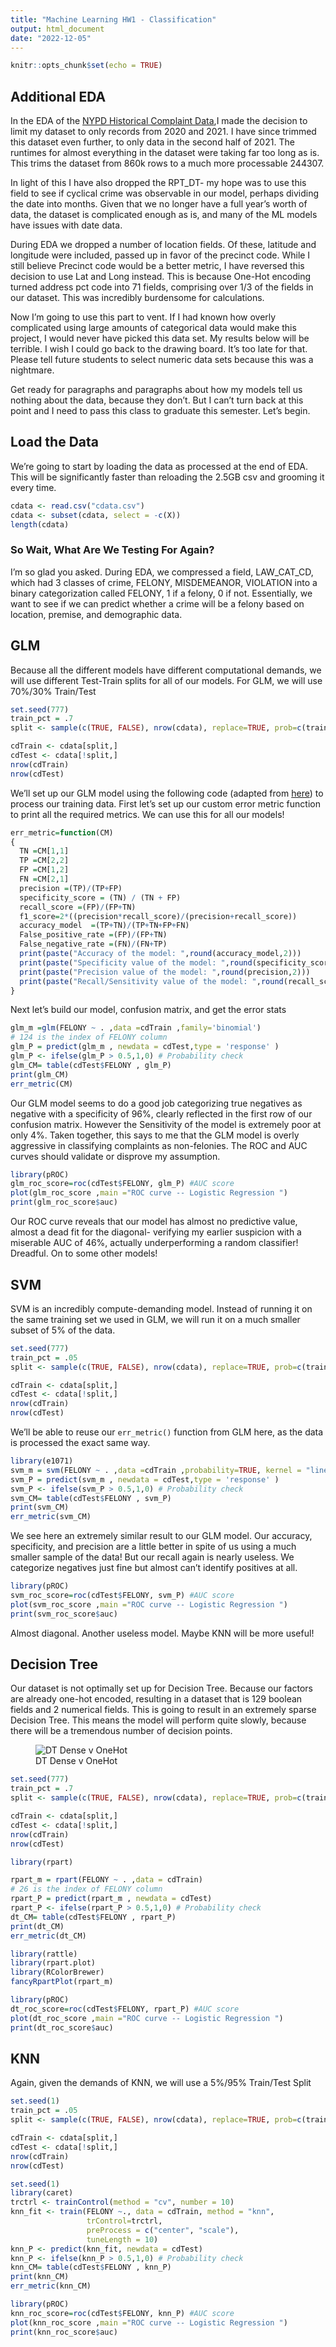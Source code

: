 ```yaml
---
title: "Machine Learning HW1 - Classification"
output: html_document
date: "2022-12-05"
---
```


```r
knitr::opts_chunk$set(echo = TRUE)
```

## Additional EDA

In the EDA of the [NYPD Historical Complaint Data](https://data.cityofnewyork.us/Public-Safety/NYPD-Complaint-Data-Historic/qgea-i56i),I made the decision to limit my dataset to only records from 2020 and 2021. I have since trimmed this dataset even further, to only data in the second half of 2021. The runtimes for almost everything in the dataset were taking far too long as is. This trims the dataset from 860k rows to a much more processable 244307.

In light of this I have also dropped the RPT_DT- my hope was to use this field to see if cyclical crime was observable in our model, perhaps dividing the date into months. Given that we no longer have a full year’s worth of data, the dataset is complicated enough as is, and many of the ML models have issues with date data.

During EDA we dropped a number of location fields. Of these, latitude and longitude were included, passed up in favor of the precinct code. While I still believe Precinct code would be a better metric, I have reversed this decision to use Lat and Long instead. This is because One-Hot encoding turned address pct code into 71 fields, comprising over 1/3 of the fields in our dataset. This was incredibly burdensome for calculations.

Now I’m going to use this part to vent. If I had known how overly complicated  using large amounts of categorical data would make this project, I would never have picked this data set. My results below will be terrible. I wish I could go back to the drawing board. It’s too late for that. Please tell future students to select numeric data sets because this was a nightmare.

Get ready for paragraphs and paragraphs about how my models tell us nothing about the data, because they don’t. But I can’t turn back at this point and I need to pass this class to graduate this semester. Let’s begin.

## Load the Data
We're going to start by loading the data as processed at the end of EDA. This will be significantly faster than reloading the 2.5GB csv and grooming it every time.

```r
cdata <- read.csv("cdata.csv")
cdata <- subset(cdata, select = -c(X))
length(cdata)
```


### So Wait, What Are We Testing For Again?

I’m so glad you asked. During EDA, we compressed a field, LAW_CAT_CD, which had 3 classes of crime, FELONY, MISDEMEANOR, VIOLATION into a binary categorization called FELONY, 1 if a felony, 0 if not. Essentially, we want to see if we can predict whether a crime will be a felony based on location, premise, and demographic data.

## GLM

Because all the different models have different computational demands, we will use different Test-Train splits for all of our models. For GLM, we will use 70%/30% Train/Test

```r
set.seed(777)
train_pct = .7
split <- sample(c(TRUE, FALSE), nrow(cdata), replace=TRUE, prob=c(train_pct,(1-train_pct)))

cdTrain <- cdata[split,]
cdTest <- cdata[!split,]
nrow(cdTrain)
nrow(cdTest)
```

We’ll set up our GLM model using the following code (adapted from [here](https://www.digitalocean.com/community/tutorials/plot-roc-curve-r-programming)) to process our training data. First let’s set up our custom error metric function to print all the required metrics. We can use this for all our models!

```r
err_metric=function(CM)
{
  TN =CM[1,1]
  TP =CM[2,2]
  FP =CM[1,2]
  FN =CM[2,1]
  precision =(TP)/(TP+FP)
  specificity_score = (TN) / (TN + FP)
  recall_score =(FP)/(FP+TN)
  f1_score=2*((precision*recall_score)/(precision+recall_score))
  accuracy_model  =(TP+TN)/(TP+TN+FP+FN)
  False_positive_rate =(FP)/(FP+TN)
  False_negative_rate =(FN)/(FN+TP)
  print(paste("Accuracy of the model: ",round(accuracy_model,2)))
  print(paste("Specificity value of the model: ",round(specificity_score,2)))
  print(paste("Precision value of the model: ",round(precision,2)))
  print(paste("Recall/Sensitivity value of the model: ",round(recall_score,2)))
}
```

Next let’s build our model, confusion matrix, and get the error stats
```r
glm_m =glm(FELONY ~ . ,data =cdTrain ,family='binomial')
# 124 is the index of FELONY column
glm_P = predict(glm_m , newdata = cdTest,type = 'response' ) 
glm_P <- ifelse(glm_P > 0.5,1,0) # Probability check
glm_CM= table(cdTest$FELONY , glm_P)
print(glm_CM)
err_metric(CM)
```

Our GLM model seems to do a good job categorizing true negatives as negative with a specificity of 96%, clearly reflected in the first row of our confusion matrix. However the Sensitivity of the model is extremely poor at only 4%. Taken together, this says to me that the GLM model is overly aggressive in classifying complaints as non-felonies. The ROC and AUC curves should validate or disprove my assumption.

```r
library(pROC)
glm_roc_score=roc(cdTest$FELONY, glm_P) #AUC score
plot(glm_roc_score ,main ="ROC curve -- Logistic Regression ")
print(glm_roc_score$auc)
```

Our ROC curve reveals that our model has almost no predictive value, almost a dead fit for the diagonal- verifying my earlier suspicion with a miserable AUC of 46%, actually underperforming a random classifier! Dreadful. On to some other models!

## SVM

SVM is an incredibly compute-demanding model. Instead of running it on the same training set we used in GLM, we will run it on a much smaller subset of 5% of the data.

```r
set.seed(777)
train_pct = .05
split <- sample(c(TRUE, FALSE), nrow(cdata), replace=TRUE, prob=c(train_pct,(1-train_pct)))

cdTrain <- cdata[split,]
cdTest <- cdata[!split,]
nrow(cdTrain)
nrow(cdTest)
```

We'll be able to reuse our `err_metric()` function from GLM here, as the data is processed the exact same way. 
```r
library(e1071)
svm_m = svm(FELONY ~ . ,data =cdTrain ,probability=TRUE, kernel = "linear")
svm_P = predict(svm_m , newdata = cdTest,type = 'response' )
svm_P <- ifelse(svm_P > 0.5,1,0) # Probability check
svm_CM= table(cdTest$FELONY , svm_P)
print(svm_CM)
err_metric(svm_CM)
```
We see here an extremely similar result to our GLM model. Our accuracy, specificity, and precision are a little better in spite of us using a much smaller sample of the data! But our recall again is nearly useless. We categorize negatives just fine but almost can't identify positives at all.

```r
library(pROC)
svm_roc_score=roc(cdTest$FELONY, svm_P) #AUC score
plot(svm_roc_score ,main ="ROC curve -- Logistic Regression ")
print(svm_roc_score$auc)
```
Almost diagonal. Another useless model. Maybe KNN will be more useful!

## Decision Tree
Our dataset is not optimally set up for Decision Tree. Because our factors are already one-hot encoded, resulting in a dataset that is 129 boolean fields and 2 numerical fields. This is going to result in an extremely sparse Decision Tree. This means the model will perform quite slowly, because there will be a tremendous number of decision points.

![DT Dense v OneHot](img/dt.png)

```r
set.seed(777)
train_pct = .7
split <- sample(c(TRUE, FALSE), nrow(cdata), replace=TRUE, prob=c(train_pct,(1-train_pct)))

cdTrain <- cdata[split,]
cdTest <- cdata[!split,]
nrow(cdTrain)
nrow(cdTest)
```

```r
library(rpart)

rpart_m = rpart(FELONY ~ . ,data = cdTrain)
# 26 is the index of FELONY column
rpart_P = predict(rpart_m , newdata = cdTest) 
rpart_P <- ifelse(rpart_P > 0.5,1,0) # Probability check
dt_CM= table(cdTest$FELONY , rpart_P)
print(dt_CM)
err_metric(dt_CM)
```

```r
library(rattle)
library(rpart.plot)
library(RColorBrewer)
fancyRpartPlot(rpart_m)
```

```r
library(pROC)
dt_roc_score=roc(cdTest$FELONY, rpart_P) #AUC score
plot(dt_roc_score ,main ="ROC curve -- Logistic Regression ")
print(dt_roc_score$auc)
```


## KNN

Again, given the demands of KNN, we will use a 5%/95% Train/Test Split

```r
set.seed(1)
train_pct = .05
split <- sample(c(TRUE, FALSE), nrow(cdata), replace=TRUE, prob=c(train_pct,(1-train_pct)))

cdTrain <- cdata[split,]
cdTest <- cdata[!split,]
nrow(cdTrain)
nrow(cdTest)
```

```r
set.seed(1)
library(caret)
trctrl <- trainControl(method = "cv", number = 10)
knn_fit <- train(FELONY ~., data = cdTrain, method = "knn",
                 trControl=trctrl,
                 preProcess = c("center", "scale"),
                 tuneLength = 10)
knn_P <- predict(knn_fit, newdata = cdTest)
knn_P <- ifelse(knn_P > 0.5,1,0) # Probability check
knn_CM= table(cdTest$FELONY , knn_P)
print(knn_CM)
err_metric(knn_CM)
```



```r
library(pROC)
knn_roc_score=roc(cdTest$FELONY, knn_P) #AUC score
plot(knn_roc_score ,main ="ROC curve -- Logistic Regression ")
print(knn_roc_score$auc)
```
